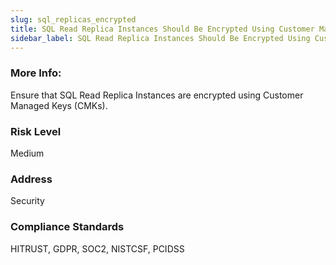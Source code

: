 ```yaml
---
slug: sql_replicas_encrypted
title: SQL Read Replica Instances Should Be Encrypted Using Customer Managed Keys (CMKs)
sidebar_label: SQL Read Replica Instances Should Be Encrypted Using Customer Managed Keys (CMKs)
---
```


### More Info:

Ensure that SQL Read Replica Instances are encrypted using Customer Managed Keys (CMKs).

### Risk Level

Medium

### Address

Security

### Compliance Standards

HITRUST, GDPR, SOC2, NISTCSF, PCIDSS

